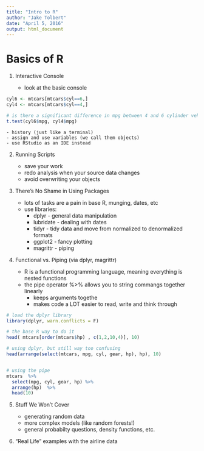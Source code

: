 ```yaml
---
title: "Intro to R"
author: "Jake Tolbert"
date: "April 5, 2016"
output: html_document
---
```


# Basics of R

1. Interactive Console

    - look at the basic console

```r
cyl6 <- mtcars[mtcars$cyl==6,]
cyl4 <- mtcars[mtcars$cyl==4,]

# is there a significant difference in mpg between 4 and 6 cylinder vehicles?
t.test(cyl6$mpg, cyl4$mpg)
```

    - history (just like a terminal)
    - assign and use variables (we call them objects)
    - use RStudio as an IDE instead
    

2. Running Scripts

    - save your work
    - redo analysis when your source data changes
    - avoid overwriting your objects
    

3. There's No Shame in Using Packages

    - lots of tasks are a pain in base R, munging, dates, etc
    - use libraries:
        - dplyr - general data manipulation
        - lubridate - dealing with dates
        - tidyr - tidy data and move from normalized to denormalized formats
        - ggplot2 - fancy plotting
        - magrittr - piping
        
4. Functional vs. Piping (via dplyr, magrittr)

    - R is a functional programming language, meaning everything is nested functions
    - the pipe operator %>% allows you to string commangs together linearly
        - keeps arguments togethe
        - makes code a LOT easier to read, write and think through
    
```r
# load the dplyr library
library(dplyr, warn.conflicts = F)

# the base R way to do it
head( mtcars[order(mtcars$hp) , c(1,2,10,4)], 10)

# using dplyr, but still way too confusing
head(arrange(select(mtcars, mpg, cyl, gear, hp), hp), 10)


# using the pipe
mtcars  %>% 
  select(mpg, cyl, gear, hp) %>% 
  arrange(hp)  %>% 
  head(10)
```
    
5. Stuff We Won't Cover

    - generating random data
    - more complex models (like random forests!)
    - general probabilty questions, density functions, etc.
        
6. "Real Life" examples with the airline data
    